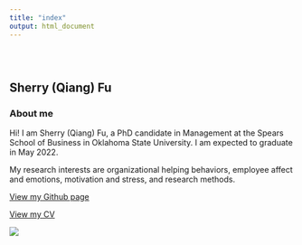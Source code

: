 ```yaml
---
title: "index"
output: html_document
---
```


<style type="text/css">
.title {
  display: none;
}

#getting-started img {
  margin-right: 10px;
}

</style>

<div class="row" style="padding-top: 30px;">
<div class="col-sm-6">

# **Sherry (Qiang) Fu**


### About me

Hi! I am Sherry (Qiang) Fu, a PhD candidate in Management at the Spears School of Business in Oklahoma State University.
I am expected to graduate in May 2022.

My research interests are organizational helping behaviors, employee affect and emotions, motivation and stress, and research methods. 

[View my Github page](https://github.com/fuqiangg)


[View my CV](https://drive.google.com/file/d/10iu5ER7NiOvsmsJupH0yGerr6t_fjr_T/view?usp=sharing)
</div>
<div class="col-sm-6">



![](images/IMG_6111.JPG)
</a>
</div>
